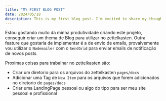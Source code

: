 ```yaml
---
title: "MY FIRST BLOG POST"
date: 2024/05/18
description: This is my first blog post. I'm excited to share my thoughts with you!
---
```



<BlogHeader
  title="MY FIRST BLOG POST"
  date="2024/05/18"
  description="This is my first blog post. I'm excited to share my thoughts with you!"
/>

Estou gostando muito da minha produtividade criando este projeto, conseguir
criar um thema de Blog para utilizar no zettelkasten. Outra feature que gostaria
de implementar é a de envio de emails, provalvemente vou utilizar o `Nodemailer`
com o `SendGrid` para enviar emails de notificação de novos posts.

Proximas coisas para trabalhar no zettelkasten são:

- Criar um diretorio para os arquivos do zettelkasten `pages/docs`
- Adicionar uma Tag de `New Item` para os arquivos que forem adicionados no
  diretorio de `pages/docs`
- Criar uma LandingPage pessoal ou algo do tipo para ser meu site pessoal e
  profissional
